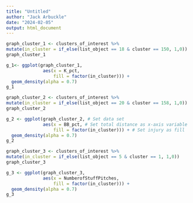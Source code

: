 ---
title: "Untitled"
author: "Jack Arbuckle"
date: "2024-02-05"
output: html_document
---


```{r}
graph_cluster_1 <- clusters_of_interest %>%
mutate(in_cluster = if_else(list_object == 18 & cluster == 150, 1,0))
graph_cluster_1

```


```{r}
g_1<- ggplot(graph_cluster_1,
              aes(x = K_pct,
                  fill = factor(in_cluster))) + 
  geom_density(alpha = 0.7) 
g_1
```

```{r}
graph_cluster_2 <- clusters_of_interest %>%
mutate(in_cluster = if_else(list_object == 20 & cluster == 158, 1,0))
graph_cluster_2
```
```{r}
g_2 <- ggplot(graph_cluster_2, # Set data set
              aes(x = BB_pct, # Set total distance as x-axis variable
                  fill = factor(in_cluster))) + # Set injury as fill
  geom_density(alpha = 0.7) 
g_2
```

```{r}
graph_cluster_3 <- clusters_of_interest %>%
mutate(in_cluster = if_else(list_object == 5 & cluster == 1, 1,0))
graph_cluster_3
```


```{r}
g_3 <- ggplot(graph_cluster_3,
              aes(x = NumberofStuffPitches, 
                  fill = factor(in_cluster))) +
  geom_density(alpha = 0.7) 
g_3
```
